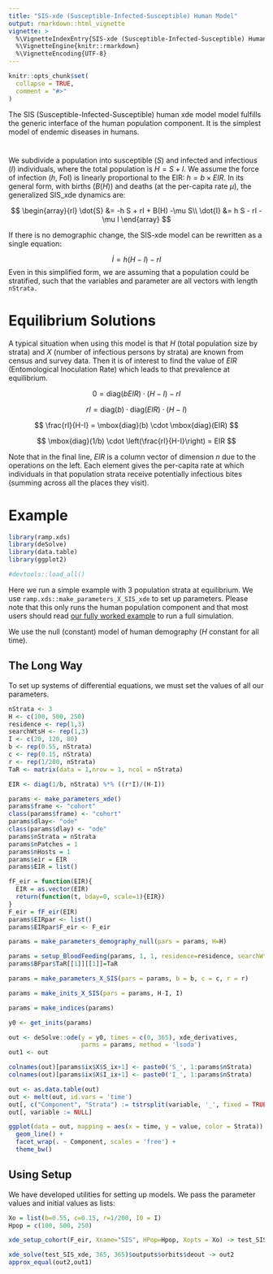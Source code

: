 ```yaml
---
title: "SIS-xde (Susceptible-Infected-Susceptible) Human Model"
output: rmarkdown::html_vignette
vignette: >
  %\VignetteIndexEntry{SIS-xde (Susceptible-Infected-Susceptible) Human Model}
  %\VignetteEngine{knitr::rmarkdown}
  %\VignetteEncoding{UTF-8}
---
```


```r
knitr::opts_chunk$set(
  collapse = TRUE,
  comment = "#>"
)
```

The SIS (Susceptible-Infected-Susceptible) human xde model model fulfills the generic interface of the human population component. It is the simplest model of endemic diseases in humans.

# 

We subdivide a population into susceptible ($S$) and infected and infectious ($I$) individuals, where the total population is $H = S+I.$ We assume the force of infection ($h$, FoI) is linearly proportional to the EIR: $h = b \times EIR.$ In its general form, with births ($B(H)$) and deaths (at the per-capita rate $\mu$), the generalized SIS_xde dynamics are:

$$
\begin{array}{rl}
\dot{S} &= -h S + rI + B(H) -\mu S\\
\dot{I} &= h S  - rI - \mu I
\end{array}
$$

If there is no demographic change, the SIS-xde model can be rewritten as a single equation: 

$$
\dot{I} = h (H-I) - rI
$$
Even in this simplified form, we are assuming that a population could be stratified, such that the variables and parameter are all vectors with length `nStrata.`

# Equilibrium Solutions

A typical situation when using this model is that $H$ (total population size by strata) and $X$ (number of infectious persons by strata) are known from census and survey data. Then it is of interest to find the value of $EIR$ (Entomological Inoculation Rate) which leads to that prevalence at equilibrium.

$$
0 = \mbox{diag}(bEIR) \cdot (H-I) - rI 
$$

$$ 
rI = \mbox{diag}(b) \cdot \mbox{diag}(EIR) \cdot (H-I) 
$$

$$
\frac{rI}{H-I} = \mbox{diag}(b) \cdot \mbox{diag}(EIR)
$$

$$
\mbox{diag}(1/b) \cdot \left(\frac{rI}{H-I}\right) = EIR
$$

Note that in the final line, $EIR$ is a column vector of dimension $n$ due to the operations on the left. Each element gives the per-capita rate at which individuals in that population strata receive potentially infectious bites (summing across all the places they visit).

# Example

```r
library(ramp.xds)
library(deSolve)
library(data.table)
library(ggplot2)
```


```r
#devtools::load_all()
```

Here we run a simple example with 3 population strata at equilibrium. We use `ramp.xds::make_parameters_X_SIS_xde` to
set up parameters. Please note that this only runs the human population component and that most users should read [our fully worked example](ex_534.html) to run a full simulation.

We use the null (constant) model of human demography ($H$ constant for all time).

## The Long Way

To set up systems of differential equations, we must set the values of all our parameters. 

```r
nStrata <- 3
H <- c(100, 500, 250)
residence <- rep(1,3) 
searchWtsH <- rep(1,3) 
I <- c(20, 120, 80)
b <- rep(0.55, nStrata) 
c <- rep(0.15, nStrata) 
r <- rep(1/200, nStrata) 
TaR <- matrix(data = 1,nrow = 1, ncol = nStrata)

EIR <- diag(1/b, nStrata) %*% ((r*I)/(H-I))
```


```r
params <- make_parameters_xde()
params$frame <- "cohort"
class(params$frame) <- "cohort"
params$dlay<- "ode"
class(params$dlay) <- "ode"
params$nStrata = nStrata
params$nPatches = 1
params$nHosts = 1 
params$eir = EIR
params$EIR = list() 

fF_eir = function(EIR){
  EIR = as.vector(EIR) 
  return(function(t, bday=0, scale=1){EIR})
} 
F_eir = fF_eir(EIR)
params$EIRpar <- list() 
params$EIRpar$F_eir <- F_eir 

params = make_parameters_demography_null(pars = params, H=H) 

params = setup_BloodFeeding(params, 1, 1, residence=residence, searchWts=searchWtsH) 
params$BFpar$TaR[[1]][[1]]=TaR

params = make_parameters_X_SIS(pars = params, b = b, c = c, r = r)

params = make_inits_X_SIS(pars = params, H-I, I)

params = make_indices(params)
```

```r
y0 <- get_inits(params)

out <- deSolve::ode(y = y0, times = c(0, 365), xde_derivatives, 
                    parms = params, method = 'lsoda') 
out1 <- out
```

```r
colnames(out)[params$ix$X$S_ix+1] <- paste0('S_', 1:params$nStrata)
colnames(out)[params$ix$X$I_ix+1] <- paste0('I_', 1:params$nStrata)

out <- as.data.table(out)
out <- melt(out, id.vars = 'time')
out[, c("Component", "Strata") := tstrsplit(variable, '_', fixed = TRUE)]
out[, variable := NULL]

ggplot(data = out, mapping = aes(x = time, y = value, color = Strata)) +
  geom_line() +
  facet_wrap(. ~ Component, scales = 'free') +
  theme_bw()

```

## Using Setup

We have developed utilities for setting up models. We pass the parameter values and initial values as lists: 

```r
Xo = list(b=0.55, c=0.15, r=1/200, I0 = I)
Hpop = c(100, 500, 250)
```


```r
xde_setup_cohort(F_eir, Xname="SIS", HPop=Hpop, Xopts = Xo) -> test_SIS_xde
```

```r
xde_solve(test_SIS_xde, 365, 365)$outputs$orbits$deout -> out2
approx_equal(out2,out1)
```
